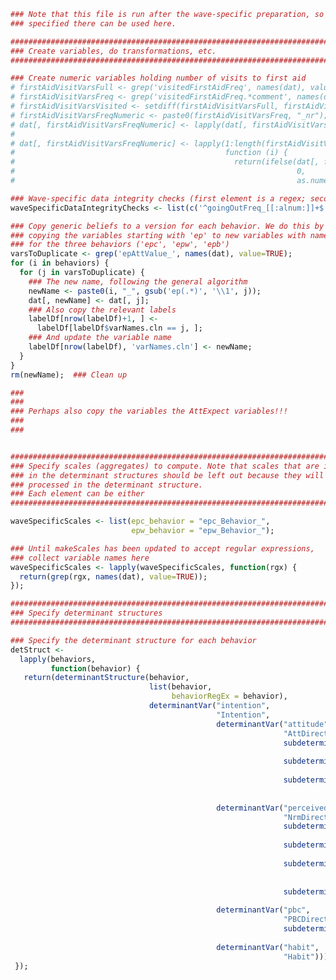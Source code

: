 
```r

### Note that this file is run after the wave-specific preparation, so anything
### specified there can be used here.

###############################################################################
### Create variables, do transformations, etc.
###############################################################################

### Create numeric variables holding number of visits to first aid
# firstAidVisitVarsFull <- grep('visitedFirstAidFreq', names(dat), value=TRUE);
# firstAidVisitVarsFreq <- grep('visitedFirstAidFreq.*comment', names(dat), value=TRUE);
# firstAidVisitVarsVisited <- setdiff(firstAidVisitVarsFull, firstAidVisitVarsFreq);
# firstAidVisitVarsFreqNumeric <- paste0(firstAidVisitVarsFreq, "_nr");
# dat[, firstAidVisitVarsFreqNumeric] <- lapply(dat[, firstAidVisitVarsFreq], convertToNumeric);
# 
# dat[, firstAidVisitVarsFreqNumeric] <- lapply(1:length(firstAidVisitVarsVisited),
#                                               function (i) {
#                                                 return(ifelse(dat[, firstAidVisitVarsVisited[i]]==0,
#                                                               0,
#                                                               as.numeric(dat[, firstAidVisitVarsFreqNumeric[i]])))});

### Wave-specific data integrity checks (first element is a regex; second a condition)
waveSpecificDataIntegrityChecks <- list(c('^goingOutFreq_[[:alnum:]]+$', '<200'));

### Copy generic beliefs to a version for each behavior. We do this by
### copying the variables starting with 'ep' to new variables with names
### for the three behaviors ('epc', 'epw', 'epb')
varsToDuplicate <- grep('epAttValue_', names(dat), value=TRUE);
for (i in behaviors) {
  for (j in varsToDuplicate) {
    ### The new name, following the general algorithm
    newName <- paste0(i, "_", gsub('ep(.*)', '\\1', j));
    dat[, newName] <- dat[, j];
    ### Also copy the relevant labels
    labelDf[nrow(labelDf)+1, ] <-
      labelDf[labelDf$varNames.cln == j, ];
    ### And update the variable name
    labelDf[nrow(labelDf), 'varNames.cln'] <- newName;
  }
}
rm(newName);  ### Clean up

###
###
### Perhaps also copy the variables the AttExpect variables!!!
###
###


###############################################################################
### Specify scales (aggregates) to compute. Note that scales that are included
### in the determinant structures should be left out because they will be
### processed in the determinant structure.
### Each element can be either 
###############################################################################

waveSpecificScales <- list(epc_behavior = "epc_Behavior_",
                           epw_behavior = "epw_Behavior_");

### Until makeScales has been updated to accept regular expressions,
### collect variable names here
waveSpecificScales <- lapply(waveSpecificScales, function(rgx) {
  return(grep(rgx, names(dat), value=TRUE));
});

###############################################################################
### Specify determinant structures
###############################################################################

### Specify the determinant structure for each behavior
detStruct <-
  lapply(behaviors,
         function(behavior) {
   return(determinantStructure(behavior,
                               list(behavior,
                                    behaviorRegEx = behavior),
                               determinantVar("intention",
                                              "Intention",
                                              determinantVar("attitude",
                                                             "AttDirect",
                                                             subdeterminants("Expectation",
                                                                             "AttExpect"),
                                                             subdeterminants("Desirability",
                                                                             "AttValue"),
                                                             subdeterminantProducts("attProduct",
                                                                                    c("AttExpect",
                                                                                      "AttValue"))),
                                              determinantVar("perceivedNorm",
                                                             "NrmDirect",
                                                             subdeterminants("Approval",
                                                                             "NrmInjunct"),
                                                             subdeterminants("Motivation to comply",
                                                                             "NrmMTC"),
                                                             subdeterminantProducts("nrmProduct",
                                                                                    c("NrmInjunct",
                                                                                      "NrmMTC")),
                                                             subdeterminants("Descriptive norm",
                                                                             "NrmDescr")),
                                              determinantVar("pbc",
                                                             "PBCDirect",
                                                             subdeterminants("Control beliefs",
                                                                             "PBCBeliefs")),
                                              determinantVar("habit",
                                                             "Habit"))));
 });


```
